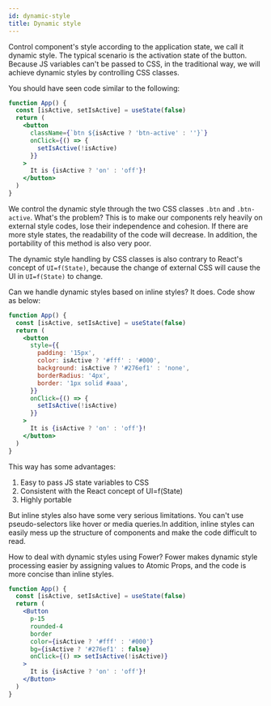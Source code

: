 ```yaml
---
id: dynamic-style
title: Dynamic style
---
```


Control component's style according to the application state, we call it dynamic style. The typical scenario is the activation state of the button. Because JS variables can't be passed to CSS, in the traditional way, we will achieve dynamic styles by controlling CSS classes.

You should have seen code similar to the following:

```jsx live
function App() {
  const [isActive, setIsActive] = useState(false)
  return (
    <button
      className={`btn ${isActive ? 'btn-active' : ''}`}
      onClick={() => {
        setIsActive(!isActive)
      }}
    >
      It is {isActive ? 'on' : 'off'}!
    </button>
  )
}
```

We control the dynamic style through the two CSS classes `.btn` and `.btn-active`. What's the problem? This is to make our components rely heavily on external style codes, lose their independence and cohesion. If there are more style states, the readability of the code will decrease. In addition, the portability of this method is also very poor.

The dynamic style handling by CSS classes is also contrary to React's concept of `UI=f(State)`, because the change of external CSS will cause the UI in `UI=f(State)` to change.

Can we handle dynamic styles based on inline styles? It does. Code show as below:

```jsx live
function App() {
  const [isActive, setIsActive] = useState(false)
  return (
    <button
      style={{
        padding: '15px',
        color: isActive ? '#fff' : '#000',
        background: isActive ? '#276ef1' : 'none',
        borderRadius: '4px',
        border: '1px solid #aaa',
      }}
      onClick={() => {
        setIsActive(!isActive)
      }}
    >
      It is {isActive ? 'on' : 'off'}!
    </button>
  )
}
```

This way has some advantages:

1. Easy to pass JS state variables to CSS
2. Consistent with the React concept of UI=f(State)
3. Highly portable

But inline styles also have some very serious limitations. You can't use pseudo-selectors like hover or media queries.In addition, inline styles can easily mess up the structure of components and make the code difficult to read.

How to deal with dynamic styles using Fower? Fower makes dynamic style processing easier by assigning values to Atomic Props, and the code is more concise than inline styles.

```jsx live
function App() {
  const [isActive, setIsActive] = useState(false)
  return (
    <Button
      p-15
      rounded-4
      border
      color={isActive ? '#fff' : '#000'}
      bg={isActive ? '#276ef1' : false}
      onClick={() => setIsActive(!isActive)}
    >
      It is {isActive ? 'on' : 'off'}!
    </Button>
  )
}
```
